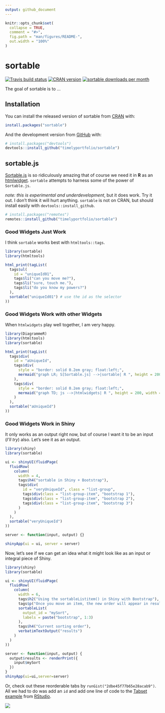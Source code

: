 ```yaml
---
output: github_document
---
```


<!-- README.md is generated from README.Rmd. Please edit that file -->

```r
knitr::opts_chunk$set(
  collapse = TRUE,
  comment = "#>",
  fig.path = "man/figures/README-",
  out.width = "100%"
)
```
# sortable

<!-- badges: start -->
[![Travis build status](https://travis-ci.org/timelyportfolio/sortableR.svg?branch=master)](https://travis-ci.org/timelyportfolio/sortableR)
[![CRAN version](http://www.r-pkg.org/badges/version/sortable)](https://cran.r-project.org/package=sortable)
[![sortable downloads per month](http://cranlogs.r-pkg.org/badges/sortable)](http://www.rpackages.io/package/sortable)
<!-- badges: end -->

The goal of sortable is to ...

## Installation

You can install the released version of sortable from [CRAN](https://CRAN.R-project.org) with:

```r
install.packages("sortable")
```

And the development version from [GitHub](https://github.com/) with:

```r
# install.packages("devtools")
devtools::install_github("timelyportfolio/sortable")
```
## sortable.js

[Sortable.js](http://rubaxa.github.io/Sortable) is so ridiculously amazing that of course we need it in **R** as an [htmlwidget](http://htmlwidgets.org).  `sortable` attempts to harness some of the power of `Sortable.js`.

*note: this is experimental and underdevelopment*, but it does work.  Try it out.  I don't think it will hurt anything.  `sortable` is not on CRAN, but should install easily with `devtools::install_github`.

```r
# install.packages("remotes")
remotes::install_github("timelyportfolio/sortable")
```

### Good Widgets Just Work

I think `sortable` works best with `htmltools::tags`.

```r
library(sortable)
library(htmltools)

html_print(tagList(
  tags$ul(
    id = "uniqueId01",
    tags$li("can you move me?"),
    tags$li("sure, touch me."),
    tags$li("do you know my powers?")
  ),
  sortable("uniqueId01") # use the id as the selector
))
```

### Good Widgets Work with other Widgets

When `htmlwidgets` play well together, I am very happy.

```r
library(DiagrammeR)
library(htmltools)
library(sortable)

html_print(tagList(
  tags$div(
    id = "aUniqueId",
    tags$div(
      style = "border: solid 0.2em gray; float:left;",
      mermaid("graph LR; S[Sortable.js] -->|sortable| R ", height = 200, width = 200)
    ),
    tags$div(
      style = "border: solid 0.2em gray; float:left;",
      mermaid("graph TD; js -->|htmlwidgets| R ", height = 200, width = 200)
    )
  ),
  sortable("aUniqueId")
))
```

### Good Widgets Work in Shiny

It only works as an output right now, but of course I want it to be an input (*I'll try*) also.  Let's see it as an output.

```r
library(shiny)
library(sortable)

ui <- shinyUI(fluidPage(
  fluidRow(
    column(
      width = 4,
      tags$h4("sortable in Shiny + Bootstrap"),
      tags$div(
        id = "veryUniqueId", class = "list-group",
        tags$div(class = "list-group-item", "bootstrap 1"),
        tags$div(class = "list-group-item", "bootstrap 2"),
        tags$div(class = "list-group-item", "bootstrap 3")
      )
    )
  ),
  sortable("veryUniqueId")
))

server <- function(input, output) {}

shinyApp(ui = ui, server = server)
```

Now, let's see if we can get an idea what it might look like as an input or integral piece of Shiny.

```r
library(shiny)
library(sortable)

ui <- shinyUI(fluidPage(
  fluidRow(
    column(
      width = 6,
      tags$h2("Using the sortableListitem() in Shiny with Bootstrap"),
      tags$p("Once you move an item, the new order will appear in results"),
      sortableList(
        output_id = "mySort",
        labels = paste("bootstrap", 1:3)
      ),
      tags$h4("Current sorting order"),
      verbatimTextOutput("results")
    )
  )
))

server <- function(input, output) {
  output$results <- renderPrint({
    input$mySort
  })
}
shinyApp(ui=ui,server=server)
```

Or, check out these reorderable tabs by `runGist("2dbe45f77b65e28acab9")`.  All we had to do was add an `id` and add one line of code to the [Tabset example](https://github.com/rstudio/shiny-examples/tree/master/006-tabsets) from [RStudio](http://rstudio.com).

<img src="inst/images/sortable_tabs.gif"/>
